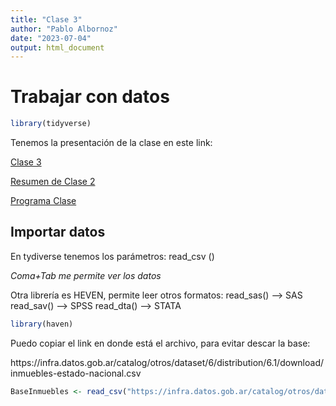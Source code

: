 ```yaml
---
title: "Clase 3"
author: "Pablo Albornoz"
date: "2023-07-04"
output: html_document
---
```


# Trabajar con datos

```r
library(tidyverse)
```

Tenemos la presentación de la clase en este link: 

[Clase 3](https://tuqmano.github.io/geo_utdt/sesiones/sesion3.html#1)

[Resumen de Clase 2](https://gist.github.com/TuQmano/b72f9ebdae475c104364fcf9337fe4d2)

[Programa Clase](https://tuqmano.github.io/geo_utdt/)

## Importar datos


En tydiverse tenemos los parámetros: 
read_csv ()

_Coma+Tab me permite ver los datos_

Otra librería es HEVEN, permite leer otros formatos: 
read_sas() --> SAS
read_sav() --> SPSS
read_dta() --> STATA

```r
library(haven)
```

Puedo copiar el link en donde está el archivo, para evitar descar la base:

https://infra.datos.gob.ar/catalog/otros/dataset/6/distribution/6.1/download/inmuebles-estado-nacional.csv

```r
BaseInmuebles <- read_csv("https://infra.datos.gob.ar/catalog/otros/dataset/6/distribution/6.1/download/inmuebles-estado-nacional.csv")
```

